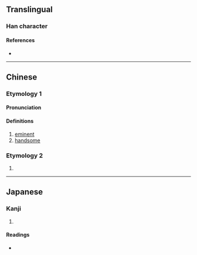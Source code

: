 {{character info/new}}
==Translingual==

===Han character===
{{Han char|rn=9|rad=人|as=11|sn=13|four=|canj=OKPB|ids=⿰亻帶}}

====References====
* {{Han ref|kx=0115.140|dkj=01042|hdz=10210.030|uh=50C0|ud=20672}}

----

==Chinese==
{{zh-forms}}

===Etymology 1===
====Pronunciation====
{{zh-pron
|m=dì
|c=dai3
|mc=y
|oc=y
|cat=a
}}

====Definitions====
{{zh-hanzi}}

# [[eminent]]
# [[handsome]]

===Etymology 2===
# {{zh-only|偙儶}}

----

==Japanese==

===Kanji===
{{ja-kanji|grade=|rs=人11}}

# {{rfdef|ja|sort=人11}}

====Readings====
* {{ja-readings|on=[[てい]] (tei)|kun=[[くるしむ]] (kurushimu)}}